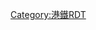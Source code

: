 {{Routemap|collapse=yes|title=東涌綫|title-bg={{港鐵顏色|東涌}}|title-color=white|inline=<includeonly>yes</includeonly>|map=
~~公里~~
extKBHFa_orange~~ ~~{{stl|港鐵|東涌西}}~~（已刊憲興建）
tKBHFxa_orange~~30.8~~{{stl|港鐵|東涌}} {{rint|cable|link=昂坪360}}
kSTRc2_teal\tSTR_orange!~kSTR3+l_teal\CONTfq_teal~~ ~~ ~~ ~~[[機場快綫 (香港)|機場快綫]]往{{stl|港鐵|博覽館}} {{rmri|r}}
kSTR+1_teal\tSTRe_orange\
kSTR2_teal\eBHF_orange\~~ ~~{{stl|港鐵|東涌東}}~~（已刊憲興建）
kSTRc1_teal\STR_orange!~kkSTR+4_teal\
\KRWl_black!~STR_teal\KRW+r_black
\STR_teal!~exlBHF_orange\STR_black~~ ~~{{stl|港鐵|小蠔灣}}~~（已刊憲興建，機場快綫不停）
\STR_teal\DST_black~~ ~~ ~~[[港鐵小蠔灣車廠|小蠔灣車廠]] {{mrs|TCL|B}} {{mrs|AEL|B}} {{mrs|DRL|B}}
\KRW+l_black!~STR_teal\KRWr_black
KRW+l_pink\KRWr_pink!~STR_teal\
XBHF-L_pink\XPLTeq!~MSTR!~STR_teal!~lBHF_orange\~~20.3~~{{stl|港鐵|欣澳}} {{mrs|DRL|B}}~~（機場快綫不停）
CONTf_pink\STR_teal\~~ ~~ ~~ ~~[[迪士尼綫]]往{{stl|港鐵|迪士尼}} {{rmri|d}}
TUNNEL1_teal~~ ~~ ~~ ~~東大嶼山隧道
WDOCKSm!~MFADEgq\WDOCKSm\WDOCKSm!~MSTR!~hSTR_teal\WDOCKSm\WDOCKSm!~MFADEfq~~ ~~ ~~ ~~[[汲水門大橋]]跨[[汲水門]]
hSTR_teal~~ ~~ ~~ ~~[[馬灣高架道路]]
WDOCKSm!~MFADEgq\WDOCKSm\WDOCKSm!~MSTR!~hSTR_teal\WDOCKSm\WDOCKSm!~MFADEfq~~ ~~ ~~ ~~[[青馬大橋]]跨[[馬灣海峽]]
htSTRa@g_teal~~ ~~ ~~ ~~寮肚山隧道
\htSTRe@f_teal\htSTRe@f_orange!~lENDE@G~~ ~~
hKRW+l!~KRW+l_teal\lhSHI4r(r)!~lhSHI4+l(l)!~lhKRZh(r)(f)!~lhKRZh(l)(g)!~KRWg+l_orange!~KRWr_teal\hKRWr!~KRWr_orange
hBHF_teal!~HUBaq\hBHF_orange!~HUBeq\~~11.5~~{{stl|港鐵|青衣}} {{mrs|AEL|B}}
hKRWl!~KRWl_teal\hKRWg+r!~STR_orange!~KRW+r_teal\
WDOCKSm!~MFADEgq\WDOCKSm\WDOCKSm!~MSTR!~hSTR_teal\WDOCKSm\WDOCKSm!~MFADEfq~~ ~~ ~~ ~~[[青荔橋]]跨[[藍巴勒海峽]]
hKRW+l!~KRW+l_teal\hKRWgr!~STR_orange!~KRWr_teal\
\hSTR_teal\hSTR_orange\hSTR+l_red\hCONTfq_red~~ ~~ ~~ ~~[[荃灣綫]]往{{stl|港鐵|荃灣}} {{rmri|r}}
htSTRa@f_teal\XPLTaq!~htBHFa@f_orange\XPLTeq!~htBHFa@f_red~~9.2~~{{stl|港鐵|茘景}} {{mrs|TWL|B}}
tSTR_teal\tSTR_orange\tSTR_red!~MFADEf~~ ~~ ~~ ~~[[荃灣綫]]至{{stl|港鐵|中環}} {{rmri|d}}
htSTRe@f_teal\htSTRe@f_orange\
hKRWl!~KRWl_teal\hKRWg+r!~STR_orange!~KRW+r_teal\
\hSTRe_teal\tCONTg_maroon~~ ~~ ~~ ~~[[屯馬綫]]往{{stl|港鐵|屯門}} {{rmri|u}}
\XPLTaq!~MSTR!~STR_teal!~lBHF_orange\tXBHF-R_maroon~~5.3~~{{stl|港鐵|南昌}} {{mrs|TML|B}}~~（機場快綫不停）
\STR_teal\tCONTf_maroon~~ ~~ ~~ ~~[[屯馬綫]]往{{stl|港鐵|烏溪沙}} {{rmri|d}}
STR_teal!~lBHF_orange~~4.2~~{{stl|港鐵|奧運}}~~（機場快綫不停）
tSTRa_teal
tKRW+l_teal\tSTR_orange!~tKRWr_teal\
tBHF_teal!~HUBaq\tBHF_orange!~HUBeq\~~2.6~~{{stl|港鐵|九龍}} {{mrs|AEL|B}}
tSTR_teal!~lENDE@F!~tKRWl_teal\tSTR_orange!~tKRW+r_teal\
WDOCKSm!~MFADEgq\WDOCKSm\WDOCKSm!~MFADEfgq!~MFADEfgq!~tSTR_teal\WDOCKSm\WDOCKSm!~MFADEfq~~ ~~ ~~ ~~[[維多利亞港]]
tKRW+l_teal\tSTR_orange!~tKRWr_teal\
tKBHFe_teal!~HUBaq\tKBHFe_orange!~HUBeq\~~0.0~~{{stl|港鐵|香港}} {{mrs|AEL|B}}
\BL\tSTR!~MFADEg~~ ~~ ~~ ~~[[荃灣綫]]至茘景 {{rmri|u}}
\tKBHFaq_red!~HUBa\tSTRr_red~~ ~~ ~~{{stl|港鐵|中環}} {{mrs|TWL|B}} {{mrs|ISL|B}}（閘內轉乘）
utCONTgq\utSTRq\utBHFq!~HUBe\utSTRq\utCONTfq~~ ~~ ~~ ~~[[港島綫]]{{BSsplit|往{{stl|港鐵|堅尼地城}} {{rmri|l}}|往{{stl|港鐵|柴灣}} {{rmri|r}}}}
|bottom={{navbar|港鐵RDT/東涌綫}}
}}<noinclude>

{{rdt intro|[[港鐵]][[東涌綫]]}}
[[Category:港鐵RDT]]

</noinclude>